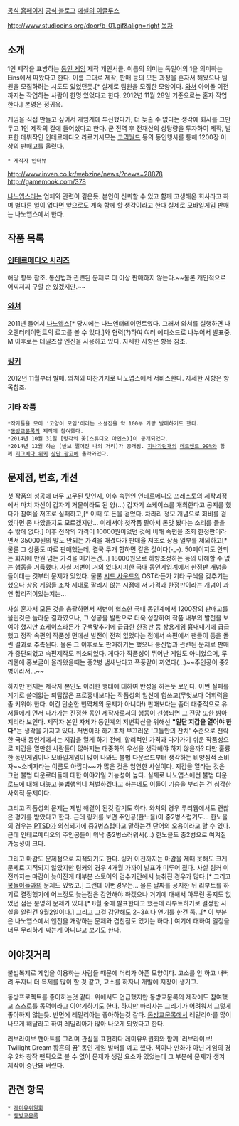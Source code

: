 [http://studioeins.org/ 공식 홈페이지]
[http://blog.naver.com/studioeins 공식 블로그]
[http://esel.egloos.com/ 에셀의 이글루스]

http://www.studioeins.org/door/b-01.gif&align=right [[목차]]
== 소개 ==
1인 제작을 표방하는 [[동인 게임]] 제작 개인서클. 이름의 의미는 독일어의 1을 의미하는 Eins에서 따왔다고 한다. 이름 그대로 제작, 판매 등의 모든 과정을 혼자서 해왔으나 팀원을 모집하려는 시도도 있었던듯.[* 실제로 팀원을 모집한 모양이다. [[와쳐]] 아이돌 이전까지는 작업하는 사람이 한명 있었다고 한다. 2012년 11월 28일 기준으로는 혼자 작업한다.]
본명은 정귀욱.

게임을 직접 만들고 싶어서 게임계에 투신했다가, 더 늦출 수 없다는 생각에 회사를 그만두고 1인 제작의 길에 들어섰다고 한다. 군 전역 후 전재산의 상당량을 투자하여 제작, 발표한 데뷔작인 인테르메디오 라르기시모는 [[코믹월드]] 등의 동인행사를 통해 1200장 이상의 판매고를 올렸다.

 * 제작자 인터뷰
http://www.inven.co.kr/webzine/news/?news=28878
http://gamemook.com/378

[[나노앱스]]라는 업체와 관련이 깊은듯. 본인이 신뢰할 수 있고 함께 고생해온 회사라고 하며 별다른 일이 없다면 앞으로도 계속 함께 할 생각이라고 한다
실제로 모바일게임 판매는 나노앱스에서 한다.

== 작품 목록 ==
=== [[인테르메디오 시리즈]] ===
해당 항목 참조. 통신법과 관련된 문제로 더 이상 판매하지 않는다.~~물론 개인적으로 어찌저찌 구할 순 있겠지만.~~

=== [[와쳐]] ===
2011년 들어서 [[나노앱스]][* 당시에는 나노엔터테이먼트였다. 그래서 와쳐를 실행하면 나오엔터테이먼트의 로고를 볼 수 있다.]와 협력(?)하여 여러 에피소드로 나누어서 발표중. M 이후로는 테일즈샵 엔진을 사용하고 있다. 자세한 사항은 항목 참조.

=== [[링커]] ===
2012년 11월부터 발매. 와쳐와 마찬가지로 나노앱스에서 서비스한다. 자세한 사항은 항목참조.

=== 기타 작품 ===
 *작가들을 모아 '고양이 모임'이라는 소설집을 약 100부 가량 발매하기도 했다.
 *[[동방교문록]]의 제작에 참여했다.
 *2014년 10월 31일 [망각의 꽃(스튜디오 아인스)]이 공개되었다.
 *2014년 12월 하순 [반보 떨어진 나의 거리]가 공개됨. [[지나가던개]]의 [[데드엔드 99%]]와 함께 [[리그베다 위키]] [[힘내라! 서브컬쳐|상단 광고]]에 올라와있다.

== 문제점, 변호, 개선 ==
첫 작품의 성공에 너무 고무된 탓인지, 이후 속편인 인테르메디오 프레스토의 제작과정에서 마치 자신이 갑자기 거물이라도 된 양(…) 갑자기 쇼케이스를 개최한다고 공지를 했다가 참여율 저조로 실패하고,[* 이때 또 돈을 걷었다. 차라리 정모 개념으로 회비를 걷었다면 좀 나았을지도 모르겠지만... 이래서야 첫작품 팔아서 돈맛 봤다는 소리를 들을 수 밖에 없다.] 이후 전작의 가격이 10000원이었던 것에 비해 속편을 초회 한정판이라면서 35000원의 말도 안되는 가격을 매겼다가 판매율 저조로 상품 일부를 제외하고[* 물론 그 상품도 따로 판매했는데, 결국 두개 합하면 같은 값이다(-_-). 50페이지도 안되는 회지에 만원 넘는 가격을 매기는건...]  18000원으로 하향조정하는 등의 이해할 수 없는 행동을 거듭했다. 사실 저변이 거의 없다시피한 국내 동인게임계에서 한정판 개념을 들이대는 것부터 문제가 있었다. 물론 [[시드 사운드]]의 OST라든가 기타 구색을 갖추기는 했으나 상용 게임들 조차 제대로 팔리지 않는 시점에 저 가격과 한정판이라는 개념이 과연 합리적이었는지는...

사실 혼자서 모든 것을 총괄하면서 저변이 협소한 국내 동인계에서 1200장의 판매고를 올린것은 놀라운 결과였으나, 그 성공을 발판으로 더욱 성장하여 작품 내부의 발전을 보여야 했지만 쇼케이스라든가 구색맞추기에 급급한 한정판 등 상용게임 흉내내기에 급급했고 정작 속편의 작품성 면에선 발전이 전혀 없었다는 점에서 속편에서 팬들이 등을 돌린 결과로 추측된다. 물론 그 이후로도 판매하기는 했으나 통신법과 관련된 문제로 판매가 중단되었고 속편제작도 취소되었다. 게다가 작품성이 뛰어난 게임도 아니었으며, 루리웹에 홍보글이 올라왔을때는 중2병 냄새난다고 폭풍같이 까였다(…)~~주인공이 중2병이라서...~~ 

하지만 현재는 제작자 본인도 이러한 행태에 대하여 반성을 하는듯 보인다. 이번 실패를 계기로 쓸데없는 되답잖은 프로흉내보다는 작품성의 일신에 힘쓰고(무엇보다 어휘력을 좀 키워야 한다. 이건 단순한 번역체의 문제가 아니다!) 판매보다는 좀더 대중적으로 유저들에게 먼저 다가가는 진정한 동인 제작자로서의 행동이 선행되면 그 전망 또한 밝아지리라 보인다. 제작자 본인 자체가 동인계의 저변확산을 위해선 '''"일단 지갑을 열어야 한다"'''는 생각을 가지고 있다. 저변이라 하기조차 부끄러운 '그들만의 잔치' 수준으로 전락한 국내 동인계에서는 지갑을 열게 하기 전에, 합리적인 가격과 다가가기 쉬운 작품성으로 지갑을 열만한 사람들이 많아지는 대중화의 우선을 생각해야 하지 않을까? 다만 훌륭한 동인게임이나 모바일게임이 많이 나와도 불법 다운로드부터 생각하는 비양심적 소비자~~소비자라는 이름도 아깝다~~가 많은 것은 엄연한 사실이다. 지갑을 열라는 것은 그런 불법 다운로더들에 대한 이야기일 가능성이 높다. 실제로 나노앱스에선 불법 다운로드에 대해 대놓고 불법행위니 처벌하겠다고 하는데도 이들이 기승을 부리는 건 심각한 사회적 문제이다.

그리고 작품성의 문제는 제법 해결이 된것 같기도 하다. 와쳐의 경우 루리웹에서도 괜찮은 평가를 받았다고 한다. 근데 링커를 보면 주인공(한노을)이 중2병스럽기도... 한노을의 경우는 [[PTSD]]가 의심되기에 중2병스럽다고 말하는건 단어의 오용이라고 할 수 있다. 근데 인테르메디오의 주인공들이 워낙 중2병스러워서(...) 한노을도 중2병으로 여겨질 가능성이 크다.

그리고 마감도 문제점으로 지적되기도 한다. 링커 이전까지는 마감을 제때 못해도 크게 문제로 지적되지 않았지만 링커의 경우 4개월 가까이 발표가 미루어 졌다. 사실 링커 이전까지는 마감이 늦어진게 대부분 스토어의 검수기간에서 늦춰진 경우가 많다.[* 그리고 [[복돌이]]들과의 문제도 있었고.] 그런데 이번경우는... 물론 날짜를 공지한 뒤 리부트를 하기로 결정했기에 어느정도 늦는점은 감안해야 하겠으나 거기에 대해서 아무런 공지도 없었던 점은 분명히 문제가 있다.[* 8월 중에 발표한다고 했는데 리부트하기로 결정한 사실을 알린건 9월2일이다.] 그리고 그걸 감안해도 2~3회나 연기를 한건 좀...[* 이 부분은 나노앱스에서 엔진을 개량하는 문제와 겹친점도 있기는 하다.] 여기에 대하여 일정을 너무 무리하게 짜는게 아니냐고 보기도 한다.

== 이야깃거리 ==
불법복제로 게임을 이용하는 사람들 때문에 머리가 아픈 모양이다. 고소를 안 하고 내버려 두자니 더 복제를 많이 할 것 같고, 고소를 하자니 개발에 지장이 생기고.

동방프로젝트를 좋아하는것 같다. 위에서도 언급했지만 동방교문록의 제작에도 참여했고 스스로를 동덕이라고 이야기하기도 한다. 하지만 마리사는 그리기가 어려워서 그렇게 좋아하지 않는듯. 반면에 레밀리아는 좋아하는것 같다. [[동방교문록]]에서 레밀리아를 많이 나오게 해달라고 하여 레밀리아가 많아 나오게 되었다고 한다.

러브라이브 팬아트를 그리며 관심을 표현하다 레미유위원회와 함께 '러브라이브! Twilight Dream 황혼의 꿈' 동인 게임 발매를 예고 했다. 책이나 만화가 아닌 게임의 경우 2차 창작 팬픽으로 볼 수 없어 문제가 생길 요소가 있었는데 그 부분에 문제가 생겨 제작이 중단돼 버렸다.

== 관련 항목 ==
 * [[레미유위원회]]
 * [[동방교문록]]
